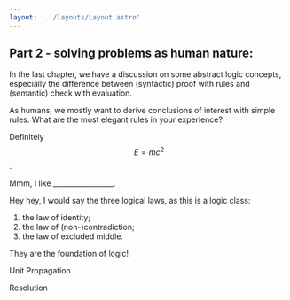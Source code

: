 ```yaml
---
layout: '../layouts/Layout.astro'
---
```



## Part 2 - solving problems as human nature:

<Teacher>

In the last chapter, we have a discussion on some abstract logic concepts, especially
the difference between (syntactic) proof with rules and (semantic)
check with evaluation.

As humans, we mostly want to derive conclusions of interest with simple rules.
What are the most elegant rules in your experience?

</Teacher>

<Student name="AABB">

Definitely $$ E = m c^{2} $$.

</Student>



<Student name="you">

Mmm, I like _________________.

</Student>

<Student name="BBZZ">

Hey hey, I would say the three logical laws, as this is a logic class:

1. the law of identity;
2. the law of (non-)contradiction;
3. the law of excluded middle.

They are the foundation of logic!

</Student>

Unit Propagation

Resolution
